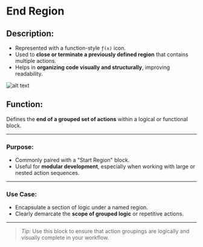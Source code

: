 # End Region

## Description:
- Represented with a function-style `ƒ(x)` icon.
- Used to **close or terminate a previously defined region** that contains multiple actions.
- Helps in **organizing code visually and structurally**, improving readability.

![alt text](../../../assets/flow-control/end-region.png)

## **Function:**
Defines the **end of a grouped set of actions** within a logical or functional block.

---

### Purpose:
- Commonly paired with a "Start Region" block.
- Useful for **modular development**, especially when working with large or nested action sequences.

---

### Use Case:
- Encapsulate a section of logic under a named region.
- Clearly demarcate the **scope of grouped logic** or repetitive actions.

---

> *Tip:* Use this block to ensure that action groupings are logically and visually complete in your workflow.
